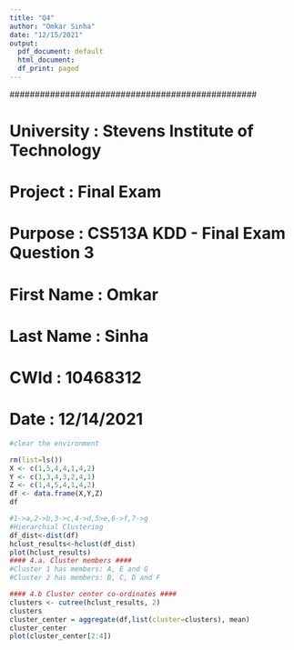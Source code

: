 ---
title: "Q4"
author: "Omkar Sinha"
date: "12/15/2021"
output:
  pdf_document: default
  html_document:
  df_print: paged
---
  
  #################################################

#  University     : Stevens Institute of Technology
#  Project        : Final Exam  
#  Purpose        : CS513A KDD - Final Exam Question 3
#  First Name     : Omkar
#  Last Name      : Sinha
#  CWId			      : 10468312
#  Date           : 12/14/2021

#################################################  

```{r}

#clear the environment

rm(list=ls())
X <- c(1,5,4,4,1,4,2)
Y <- c(1,3,4,3,2,4,1)
Z <- c(1,4,5,4,1,4,2)
df <- data.frame(X,Y,Z)
df

#1->a,2->b,3->c,4->d,5>e,6->f,7->g
#Hierarchial Clustering 
df_dist<-dist(df)
hclust_results<-hclust(df_dist)
plot(hclust_results)
#### 4.a. Cluster members ####
#Cluster 1 has members: A, E and G
#Cluster 2 has members: B, C, D and F

#### 4.b Cluster center co-ordinates ####
clusters <- cutree(hclust_results, 2)
clusters
cluster_center = aggregate(df,list(cluster=clusters), mean)
cluster_center
plot(cluster_center[2:4])

```

